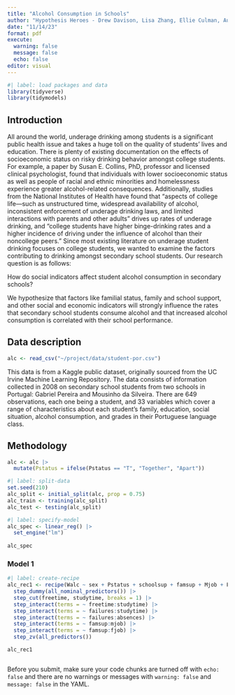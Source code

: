```yaml
---
title: "Alcohol Consumption in Schools"
author: "Hypothesis Heroes - Drew Davison, Lisa Zhang, Ellie Culman, Austin Chang"
date: "11/14/23"
format: pdf
execute: 
  warning: false
  message: false
  echo: false
editor: visual
---
```


```r
#| label: load packages and data
library(tidyverse)
library(tidymodels)
```

## Introduction

All around the world, underage drinking among students is a significant public health issue and takes a huge toll on the quality of students' lives and education. There is plenty of existing documentation on the effects of socioeconomic status on risky drinking behavior amongst college students. For example, a paper by Susan E. Collins, PhD, professor and licensed clinical psychologist, found that individuals with lower socioeconomic status as well as people of racial and ethnic minorities and homelessness experience greater alcohol-related consequences. Additionally, studies from the National Institutes of Health have found that "aspects of college life---such as unstructured time, widespread availability of alcohol, inconsistent enforcement of underage drinking laws, and limited interactions with parents and other adults" drives up rates of underage drinking, and "college students have higher binge-drinking rates and a higher incidence of driving under the influence of alcohol than their noncollege peers." Since most existing literature on underage student drinking focuses on college students, we wanted to examine the factors contributing to drinking amongst secondary school students. Our research question is as follows:

How do social indicators affect student alcohol consumption in secondary schools?

We hypothesize that factors like familial status, family and school support, and other social and economic indicators will strongly influence the rates that secondary school students consume alcohol and that increased alcohol consumption is correlated with their school performance.

## Data description

```r
alc <- read_csv("~/project/data/student-por.csv")
```

This data is from a Kaggle public dataset, originally sourced from the UC Irvine Machine Learning Repository. The data consists of information collected in 2008 on secondary school students from two schools in Portugal: Gabriel Pereira and Mousinho da Silveira. There are 649 observations, each one being a student, and 33 variables which cover a range of characteristics about each student's family, education, social situation, alcohol consumption, and grades in their Portuguese language class.

## Methodology

```r
alc <- alc |>
  mutate(Pstatus = ifelse(Pstatus == "T", "Together", "Apart"))
```

```r
#| label: split-data
set.seed(210)
alc_split <- initial_split(alc, prop = 0.75)
alc_train <- training(alc_split)
alc_test <- testing(alc_split)
```

```r
#| label: specify-model
alc_spec <- linear_reg() |>
  set_engine("lm")
  
alc_spec
```

### Model 1

```r
#| label: create-recipe
alc_rec1 <- recipe(Walc ~ sex + Pstatus + schoolsup + famsup + Mjob + Fjob + freetime + studytime + absences, data = alc) |>
  step_dummy(all_nominal_predictors()) |>
  step_cut(freetime, studytime, breaks = 1) |>
  step_interact(terms = ~ freetime:studytime) |>
  step_interact(terms = ~ failures:studytime) |>
  step_interact(terms = ~ failures:absences) |>
  step_interact(terms = ~ famsup:mjob) |>
  step_interact(terms = ~ famsup:fjob) |>
  step_zv(all_predictors())

alc_rec1
```

```r

```

::: callout-important
Before you submit, make sure your code chunks are turned off with `echo: false` and there are no warnings or messages with `warning: false` and `message: false` in the YAML.
:::
